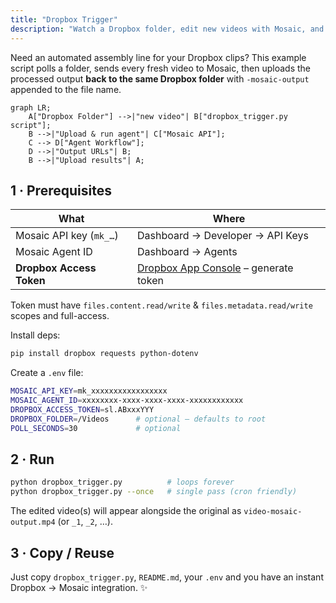 ```yaml
---
title: "Dropbox Trigger"
description: "Watch a Dropbox folder, edit new videos with Mosaic, and write the results back to Dropbox."
---
```


Need an automated assembly line for your Dropbox clips? This example script polls a folder, sends every fresh video to Mosaic, then uploads the processed output **back to the same Dropbox folder** with `-mosaic-output` appended to the file name.

```mermaid
graph LR;
    A["Dropbox Folder"] -->|"new video"| B["dropbox_trigger.py script"];
    B -->|"Upload & run agent"| C["Mosaic API"];
    C --> D["Agent Workflow"];
    D -->|"Output URLs"| B;
    B -->|"Upload results"| A;
```

## 1 · Prerequisites

| What | Where |
|------|-------|
| Mosaic API key (`mk_…`) | Dashboard → Developer → API Keys |
| Mosaic Agent ID | Dashboard → Agents |
| **Dropbox Access Token** | [Dropbox App Console](https://www.dropbox.com/developers/apps) – generate token |

Token must have `files.content.read/write` & `files.metadata.read/write` scopes and full-access.

Install deps:
```bash
pip install dropbox requests python-dotenv
```

Create a `.env` file:
```bash
MOSAIC_API_KEY=mk_xxxxxxxxxxxxxxxxx
MOSAIC_AGENT_ID=xxxxxxxx-xxxx-xxxx-xxxx-xxxxxxxxxxxx
DROPBOX_ACCESS_TOKEN=sl.ABxxxYYY
DROPBOX_FOLDER=/Videos      # optional – defaults to root
POLL_SECONDS=30             # optional
```

## 2 · Run
```bash
python dropbox_trigger.py          # loops forever
python dropbox_trigger.py --once   # single pass (cron friendly)
```

The edited video(s) will appear alongside the original as `video-mosaic-output.mp4` (or `_1`, `_2`, …).

## 3 · Copy / Reuse

Just copy `dropbox_trigger.py`, `README.md`, your `.env` and you have an instant Dropbox → Mosaic integration. ✨ 